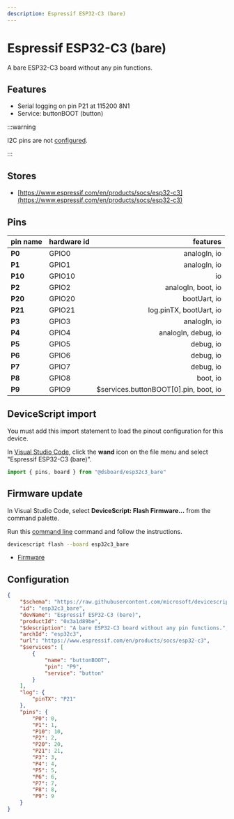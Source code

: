 ```yaml
---
description: Espressif ESP32-C3 (bare)
---
```

# Espressif ESP32-C3 (bare)


A bare ESP32-C3 board without any pin functions.


## Features

-  Serial logging on pin P21 at 115200 8N1
-  Service: buttonBOOT (button)

:::warning

I2C pins are not [configured](/developer/board-configuration).

:::


## Stores

-  [https://www.espressif.com/en/products/socs/esp32-c3](https://www.espressif.com/en/products/socs/esp32-c3)

## Pins

| pin name | hardware id | features |
|:---------|:------------|---------:|
| **P0** |  GPIO0 |  analogIn,  io |
| **P1** |  GPIO1 |  analogIn,  io |
| **P10** |  GPIO10 |  io |
| **P2** |  GPIO2 |  analogIn,  boot,  io |
| **P20** |  GPIO20 |  bootUart,  io |
| **P21** |  GPIO21 |  log.pinTX,  bootUart,  io |
| **P3** |  GPIO3 |  analogIn,  io |
| **P4** |  GPIO4 |  analogIn,  debug,  io |
| **P5** |  GPIO5 |  debug,  io |
| **P6** |  GPIO6 |  debug,  io |
| **P7** |  GPIO7 |  debug,  io |
| **P8** |  GPIO8 |  boot,  io |
| **P9** |  GPIO9 |  $services.buttonBOOT[0].pin,  boot,  io |



## DeviceScript import


You must add this import statement to load 
the pinout configuration for this device.

In [Visual Studio Code](/getting-started/vscode),
click the **wand** icon on the file menu and 
select "Espressif ESP32-C3 (bare)".

```ts
import { pins, board } from "@dsboard/esp32c3_bare"
```

## Firmware update

In Visual Studio Code,
select **DeviceScript: Flash Firmware...** from the command palette.
        
Run this [command line](/api/cli) command and follow the instructions.

```bash
devicescript flash --board esp32c3_bare
```


- [Firmware](https://github.com/microsoft/devicescript-esp32/releases/latest/download/devicescript-esp32c3-esp32c3_bare-0x0.bin)

## Configuration

```json title="esp32c3_bare.json"
{
    "$schema": "https://raw.githubusercontent.com/microsoft/devicescript-esp32/main/boards/esp32deviceconfig.schema.json",
    "id": "esp32c3_bare",
    "devName": "Espressif ESP32-C3 (bare)",
    "productId": "0x3a1d89be",
    "$description": "A bare ESP32-C3 board without any pin functions.",
    "archId": "esp32c3",
    "url": "https://www.espressif.com/en/products/socs/esp32-c3",
    "$services": [
        {
            "name": "buttonBOOT",
            "pin": "P9",
            "service": "button"
        }
    ],
    "log": {
        "pinTX": "P21"
    },
    "pins": {
        "P0": 0,
        "P1": 1,
        "P10": 10,
        "P2": 2,
        "P20": 20,
        "P21": 21,
        "P3": 3,
        "P4": 4,
        "P5": 5,
        "P6": 6,
        "P7": 7,
        "P8": 8,
        "P9": 9
    }
}
```
